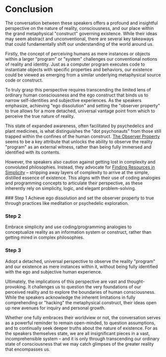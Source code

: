 
# Conclusion

The conversation between these speakers offers a profound and insightful perspective on the nature of reality, consciousness, and our place within the grand metaphysical "construct" governing existence. While their ideas may seem abstract and unconventional, there are several key takeaways that could fundamentally shift our understanding of the world around us.

Firstly, the concept of perceiving humans as mere instances or objects within a larger "program" or "system" challenges our conventional notions of reality and identity. Just as a computer program executes code to instantiate objects with specific properties and behaviors, our existence could be viewed as emerging from a similar underlying metaphysical source code or construct.

<Callout>
To truly grasp this perspective requires transcending the limited lens of ordinary human consciousness and the ego construct that binds us to narrow self-identities and subjective experiences. As the speakers emphasize, achieving "ego dissolution" and setting the "observer property" to true allows for a more detached, universal vantage point from which to perceive the true nature of reality.
</Callout>

This state of expanded awareness, often facilitated by psychedelics and plant medicines, is what distinguishes the "dot psychonauts" from those still trapped within the confines of the human construct. [The Observer Property](/transcending-the-ego/the-observer-property) seems to be a key attribute that unlocks the ability to observe the reality "program" as an external witness, rather than being fully immersed and identified with its contents.

However, the speakers also caution against getting lost in complexity and convoluted philosophies. Instead, they advocate for [Finding Resources in Simplicity](/resources-in-simplicity) – stripping away layers of complexity to arrive at the simple, distilled essence of existence. This aligns with their use of coding analogies and programming concepts to articulate their perspective, as these inherently rely on simplicity, logic, and elegant problem-solving.

<Steps>
### Step 1
Achieve ego dissolution and set the observer property to true through practices like meditation or psychedelic exploration.

### Step 2 
Embrace simplicity and use coding/programming analogies to conceptualize reality as an information system or construct, rather than getting mired in complex philosophies.

### Step 3
Adopt a detached, universal perspective to observe the reality "program" and our existence as mere instances within it, without being fully identified with the ego and subjective human experience.
</Steps>

Ultimately, the implications of this perspective are vast and thought-provoking. It challenges us to question the very foundations of our perceived reality and to explore the boundaries of human consciousness. While the speakers acknowledge the inherent limitations in fully comprehending or "hacking" the metaphysical construct, their ideas open up new avenues for inquiry and personal growth.

Whether one fully embraces their worldview or not, the conversation serves as a powerful reminder to remain open-minded, to question assumptions, and to continually seek deeper truths about the nature of existence. For as the speakers themselves state, we are all insignificant pieces in a vast, incomprehensible system – and it is only through transcending our ordinary state of consciousness that we may catch glimpses of the greater reality that encompasses us.